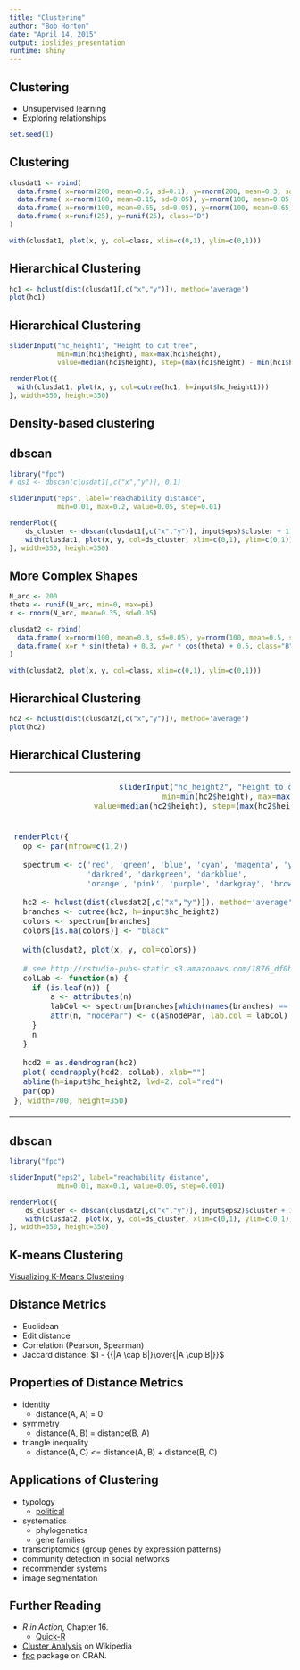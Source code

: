 ```yaml
---
title: "Clustering"
author: "Bob Horton"
date: "April 14, 2015"
output: ioslides_presentation
runtime: shiny
---
```


## Clustering

* Unsupervised learning
* Exploring relationships

```r
set.seed(1)
```
## Clustering

```r
clusdat1 <- rbind(
  data.frame( x=rnorm(200, mean=0.5, sd=0.1), y=rnorm(200, mean=0.3, sd=0.1), class="A"),
  data.frame( x=rnorm(100, mean=0.15, sd=0.05), y=rnorm(100, mean=0.85, sd=0.05), class="B"), 
  data.frame( x=rnorm(100, mean=0.65, sd=0.05), y=rnorm(100, mean=0.65, sd=0.05), class="C"),
  data.frame( x=runif(25), y=runif(25), class="D")
)

with(clusdat1, plot(x, y, col=class, xlim=c(0,1), ylim=c(0,1)))
```

## Hierarchical Clustering

```r
hc1 <- hclust(dist(clusdat1[,c("x","y")]), method='average')
plot(hc1)
```

## Hierarchical Clustering

```r
sliderInput("hc_height1", "Height to cut tree", 
            min=min(hc1$height), max=max(hc1$height),
            value=median(hc1$height), step=(max(hc1$height) - min(hc1$height))/100)

renderPlot({
  with(clusdat1, plot(x, y, col=cutree(hc1, h=input$hc_height1)))
}, width=350, height=350)
```

## Density-based clustering

## dbscan

```r
library("fpc")
# ds1 <- dbscan(clusdat1[,c("x","y")], 0.1)

sliderInput("eps", label="reachability distance", 
            min=0.01, max=0.2, value=0.05, step=0.01)

renderPlot({
    ds_cluster <- dbscan(clusdat1[,c("x","y")], input$eps)$cluster + 1
    with(clusdat1, plot(x, y, col=ds_cluster, xlim=c(0,1), ylim=c(0,1)))
}, width=350, height=350)
```

## More Complex Shapes
```r
N_arc <- 200
theta <- runif(N_arc, min=0, max=pi)
r <- rnorm(N_arc, mean=0.35, sd=0.05)

clusdat2 <- rbind(
  data.frame( x=rnorm(100, mean=0.3, sd=0.05), y=rnorm(100, mean=0.5, sd=0.05), class="A"),
  data.frame( x=r * sin(theta) + 0.3, y=r * cos(theta) + 0.5, class="B")
)

with(clusdat2, plot(x, y, col=class, xlim=c(0,1), ylim=c(0,1)))
```


## Hierarchical Clustering

```r
hc2 <- hclust(dist(clusdat2[,c("x","y")]), method='average')
plot(hc2)
```

## Hierarchical Clustering
<!-- div class="columns-2" -->
<table>
<tr><td colspan=2 align="center">
```r
sliderInput("hc_height2", "Height to cut tree", 
            min=min(hc2$height), max=max(hc2$height),
            value=median(hc2$height), step=(max(hc2$height) - min(hc2$height))/100)
```
</tr><tr></td><td>
```r
renderPlot({
  op <- par(mfrow=c(1,2))

  spectrum <- c('red', 'green', 'blue', 'cyan', 'magenta', 'yellow', 
                'darkred', 'darkgreen', 'darkblue', 
                'orange', 'pink', 'purple', 'darkgray', 'brown', 'lightgray')

  hc2 <- hclust(dist(clusdat2[,c("x","y")]), method='average')
  branches <- cutree(hc2, h=input$hc_height2)
  colors <- spectrum[branches]
  colors[is.na(colors)] <- "black"
  
  with(clusdat2, plot(x, y, col=colors))
  
  # see http://rstudio-pubs-static.s3.amazonaws.com/1876_df0bf890dd54461f98719b461d987c3d.html
  colLab <- function(n) {
    if (is.leaf(n)) {
        a <- attributes(n)
        labCol <- spectrum[branches[which(names(branches) == a$label)]]
        attr(n, "nodePar") <- c(a$nodePar, lab.col = labCol)
    }
    n
  }

  hcd2 = as.dendrogram(hc2)
  plot( dendrapply(hcd2, colLab), xlab="")
  abline(h=input$hc_height2, lwd=2, col="red")
  par(op)
}, width=700, height=350)
```
</td></tr></table>


## dbscan

```r
library("fpc")

sliderInput("eps2", label="reachability distance", 
            min=0.01, max=0.1, value=0.05, step=0.001)

renderPlot({
    ds_cluster <- dbscan(clusdat2[,c("x","y")], input$eps2)$cluster + 1
    with(clusdat2, plot(x, y, col=ds_cluster, xlim=c(0,1), ylim=c(0,1)))
}, width=350, height=350)
```

## K-means Clustering
[Visualizing K-Means Clustering](http://www.naftaliharris.com/blog/visualizing-k-means-clustering/)

## Distance Metrics

  * Euclidean
  * Edit distance
  * Correlation (Pearson, Spearman)
  * Jaccard distance: $1 - {{|A \cap B|}\over{|A \cup B|}}$

## Properties of Distance Metrics

  * identity
    + distance(A, A) = 0
  * symmetry
    + distance(A, B) = distance(B, A)
  * triangle inequality
  	+ distance(A, C) <=  distance(A, B) + distance(B, C)
  
## Applications of Clustering

  * typology
    + [political](http://www.people-press.org/2014/06/26/the-political-typology-beyond-red-vs-blue/)
  * systematics
    + phylogenetics
    + gene families
  * transcriptomics (group genes by expression patterns)
  * community detection in social networks
  * recommender systems
  * image segmentation

## Further Reading

  * _R in Action_, Chapter 16.
    + [Quick-R](http://www.statmethods.net/advstats/cluster.html)
  * [Cluster Analysis](http://en.wikipedia.org/wiki/Cluster_analysis#Density-based_clustering) on Wikipedia
  * [fpc](http://cran.r-project.org/web/packages/fpc/fpc.pdf) package on CRAN.